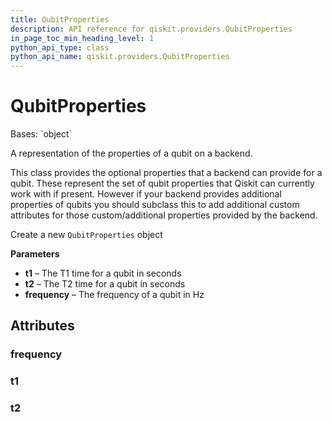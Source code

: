 ```yaml
---
title: QubitProperties
description: API reference for qiskit.providers.QubitProperties
in_page_toc_min_heading_level: 1
python_api_type: class
python_api_name: qiskit.providers.QubitProperties
---
```


# QubitProperties

<Class id="qiskit.providers.QubitProperties" isDedicatedPage={true} github="https://github.com/qiskit/qiskit/tree/stable/0.20/qiskit/providers/backend.py" signature="QubitProperties(t1=None, t2=None, frequency=None)">
  Bases: `object`

  A representation of the properties of a qubit on a backend.

  This class provides the optional properties that a backend can provide for a qubit. These represent the set of qubit properties that Qiskit can currently work with if present. However if your backend provides additional properties of qubits you should subclass this to add additional custom attributes for those custom/additional properties provided by the backend.

  Create a new `QubitProperties` object

  **Parameters**

  *   **t1** – The T1 time for a qubit in seconds
  *   **t2** – The T2 time for a qubit in seconds
  *   **frequency** – The frequency of a qubit in Hz

  ## Attributes

  ### frequency

  <Attribute id="qiskit.providers.QubitProperties.frequency" name="frequency" />

  ### t1

  <Attribute id="qiskit.providers.QubitProperties.t1" name="t1" />

  ### t2

  <Attribute id="qiskit.providers.QubitProperties.t2" name="t2" />
</Class>

